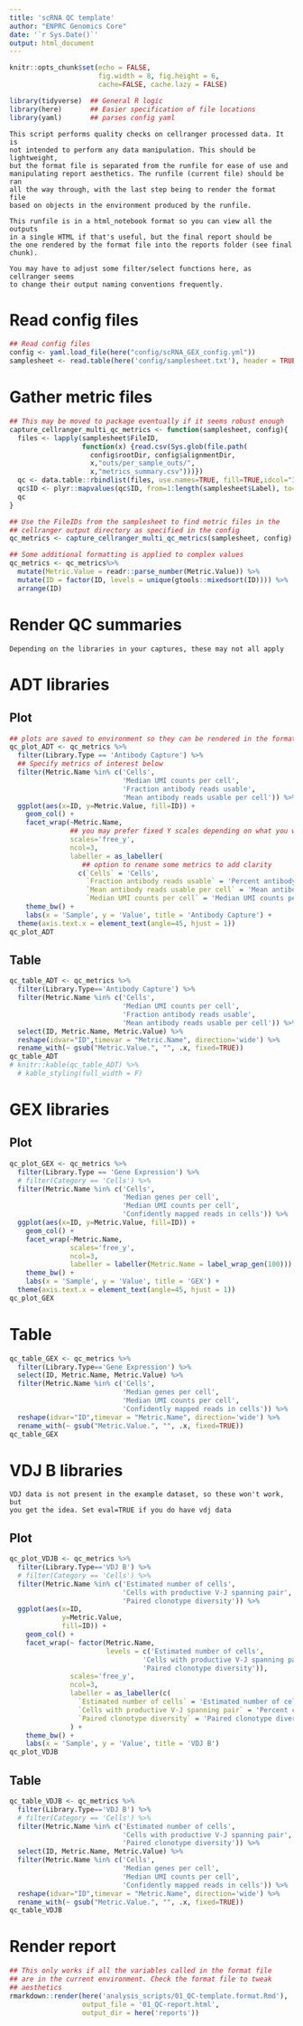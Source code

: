 ```yaml
---
title: 'scRNA QC template'
author: "ENPRC Genomics Core"
date: '`r Sys.Date()`'
output: html_document
---
```


```r
knitr::opts_chunk$set(echo = FALSE,
                      fig.width = 8, fig.height = 6,
                      cache=FALSE, cache.lazy = FALSE) 

library(tidyverse)  ## General R logic
library(here)       ## Easier specification of file locations
library(yaml)       ## parses config yaml
```

```{}
This script performs quality checks on cellranger processed data. It is
not intended to perform any data manipulation. This should be lightweight,
but the format file is separated from the runfile for ease of use and 
manipulating report aesthetics. The runfile (current file) should be ran
all the way through, with the last step being to render the format file
based on objects in the environment produced by the runfile. 

This runfile is in a html_notebook format so you can view all the outputs
in a single HTML if that's useful, but the final report should be 
the one rendered by the format file into the reports folder (see final chunk).

You may have to adjust some filter/select functions here, as cellranger seems
to change their output naming conventions frequently. 
```

# Read config files
```r
## Read config files
config <- yaml.load_file(here("config/scRNA_GEX_config.yml"))
samplesheet <- read.table(here('config/samplesheet.txt'), header = TRUE)
```

# Gather metric files

```r
## This may be moved to package eventually if it seems robust enough
capture_cellranger_multi_qc_metrics <- function(samplesheet, config){
  files <- lapply(samplesheet$FileID,
                  function(x) {read.csv(Sys.glob(file.path(
                    config$rootDir, config$alignmentDir,
                    x,"outs/per_sample_outs/",
                    x,"metrics_summary.csv")))})
  qc <- data.table::rbindlist(files, use.names=TRUE, fill=TRUE,idcol="ID")
  qc$ID <- plyr::mapvalues(qc$ID, from=1:length(samplesheet$Label), to=samplesheet$Label)
  qc
}

## Use the FileIDs from the samplesheet to find metric files in the
## cellranger output directory as specified in the config
qc_metrics <- capture_cellranger_multi_qc_metrics(samplesheet, config) 

## Some additional formatting is applied to complex values
qc_metrics <- qc_metrics%>%
  mutate(Metric.Value = readr::parse_number(Metric.Value)) %>%
  mutate(ID = factor(ID, levels = unique(gtools::mixedsort(ID)))) %>%
  arrange(ID)
```

# Render QC summaries

```{}
Depending on the libraries in your captures, these may not all apply
```

# ADT libraries

## Plot

```r
## plots are saved to environment so they can be rendered in the format file
qc_plot_ADT <- qc_metrics %>%
  filter(Library.Type == 'Antibody Capture') %>%
  ## Specify metrics of interest below
  filter(Metric.Name %in% c('Cells',
                            'Median UMI counts per cell',
                            'Fraction antibody reads usable',
                            'Mean antibody reads usable per cell')) %>%
  ggplot(aes(x=ID, y=Metric.Value, fill=ID)) +
    geom_col() + 
    facet_wrap(~Metric.Name,
               ## you may prefer fixed Y scales depending on what you want to show
               scales='free_y',
               ncol=3,
               labeller = as_labeller(
                  ## option to rename some metrics to add clarity
                 c(`Cells` = 'Cells',
                   `Fraction antibody reads usable` = 'Percent antibody reads usable',
                   `Mean antibody reads usable per cell` = 'Mean antibody reads usable per cell',
                   `Median UMI counts per cell` = 'Median UMI counts per cell'))) +
    theme_bw() +
    labs(x = 'Sample', y = 'Value', title = 'Antibody Capture') +
  theme(axis.text.x = element_text(angle=45, hjust = 1))
qc_plot_ADT
```

## Table

```r
qc_table_ADT <- qc_metrics %>% 
  filter(Library.Type=='Antibody Capture') %>% 
  filter(Metric.Name %in% c('Cells',
                            'Median UMI counts per cell',
                            'Fraction antibody reads usable',
                            'Mean antibody reads usable per cell')) %>%
  select(ID, Metric.Name, Metric.Value) %>% 
  reshape(idvar="ID",timevar = "Metric.Name", direction='wide') %>%
  rename_with(~ gsub("Metric.Value.", "", .x, fixed=TRUE))
qc_table_ADT
# knitr::kable(qc_table_ADT) %>%
  # kable_styling(full_width = F)
```

# GEX libraries

## Plot

```r
qc_plot_GEX <- qc_metrics %>%
  filter(Library.Type == 'Gene Expression') %>%
  # filter(Category == 'Cells') %>%
  filter(Metric.Name %in% c('Cells',
                            'Median genes per cell',
                            'Median UMI counts per cell',
                            'Confidently mapped reads in cells')) %>%
  ggplot(aes(x=ID, y=Metric.Value, fill=ID)) +
    geom_col() + 
    facet_wrap(~Metric.Name, 
               scales='free_y',
               ncol=3,
               labeller = labeller(Metric.Name = label_wrap_gen(100))) +
    theme_bw() +
    labs(x = 'Sample', y = 'Value', title = 'GEX') +
  theme(axis.text.x = element_text(angle=45, hjust = 1))
qc_plot_GEX
```

# Table

```r
qc_table_GEX <- qc_metrics %>% 
  filter(Library.Type=='Gene Expression') %>% 
  select(ID, Metric.Name, Metric.Value) %>%
  filter(Metric.Name %in% c('Cells',
                            'Median genes per cell',
                            'Median UMI counts per cell',
                            'Confidently mapped reads in cells')) %>%
  reshape(idvar="ID",timevar = "Metric.Name", direction='wide') %>%
  rename_with(~ gsub("Metric.Value.", "", .x, fixed=TRUE))
qc_table_GEX
```

# VDJ B libraries

```{}
VDJ data is not present in the example dataset, so these won't work, but
you get the idea. Set eval=TRUE if you do have vdj data
```


## Plot

```r
qc_plot_VDJB <- qc_metrics %>%
  filter(Library.Type=='VDJ B') %>%
  # filter(Category == 'Cells') %>%
  filter(Metric.Name %in% c('Estimated number of cells',
                            'Cells with productive V-J spanning pair',
                            'Paired clonotype diversity')) %>%
  ggplot(aes(x=ID, 
             y=Metric.Value, 
             fill=ID)) +
    geom_col() + 
    facet_wrap(~ factor(Metric.Name,
                        levels = c('Estimated number of cells',
                                 'Cells with productive V-J spanning pair',
                                 'Paired clonotype diversity')),
               scales='free_y',
               ncol=3,
               labeller = as_labeller(c(
                 `Estimated number of cells` = 'Estimated number of cells',
                 `Cells with productive V-J spanning pair` = 'Percent cells with productive V-J spanning pair',
                 `Paired clonotype diversity` = 'Paired clonotype diversity'))
               ) +
    theme_bw() +
    labs(x = 'Sample', y = 'Value', title = 'VDJ B')
qc_plot_VDJB
```

## Table

```r
qc_table_VDJB <- qc_metrics %>% 
  filter(Library.Type=='VDJ B') %>%
  # filter(Category == 'Cells') %>%
  filter(Metric.Name %in% c('Estimated number of cells',
                            'Cells with productive V-J spanning pair',
                            'Paired clonotype diversity')) %>%
  select(ID, Metric.Name, Metric.Value) %>%
  filter(Metric.Name %in% c('Cells',
                            'Median genes per cell',
                            'Median UMI counts per cell',
                            'Confidently mapped reads in cells')) %>%
  reshape(idvar="ID",timevar = "Metric.Name", direction='wide') %>%
  rename_with(~ gsub("Metric.Value.", "", .x, fixed=TRUE))
qc_table_VDJB
```

# Render report

```r
## This only works if all the variables called in the format file 
## are in the current environment. Check the format file to tweak
## aesthetics 
rmarkdown::render(here('analysis_scripts/01_QC-template.format.Rmd'),
                  output_file = '01_QC-report.html',
                  output_dir = here('reports'))
```
